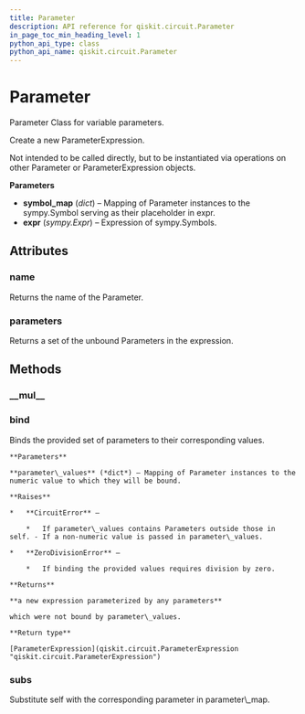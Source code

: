 ```yaml
---
title: Parameter
description: API reference for qiskit.circuit.Parameter
in_page_toc_min_heading_level: 1
python_api_type: class
python_api_name: qiskit.circuit.Parameter
---
```


# Parameter

<Class id="qiskit.circuit.Parameter" github="https://github.com/qiskit/qiskit/tree/stable/0.14/qiskit/circuit/parameter.py" signature="Parameter(_, uuid=None)">
  Parameter Class for variable parameters.

  Create a new ParameterExpression.

  Not intended to be called directly, but to be instantiated via operations on other Parameter or ParameterExpression objects.

  **Parameters**

  *   **symbol\_map** (*dict*) – Mapping of Parameter instances to the sympy.Symbol serving as their placeholder in expr.
  *   **expr** (*sympy.Expr*) – Expression of sympy.Symbols.

  ## Attributes

  ### name

  <Attribute id="qiskit.circuit.Parameter.name" name="name">
    Returns the name of the Parameter.
  </Attribute>

  ### parameters

  <Attribute id="qiskit.circuit.Parameter.parameters" name="parameters">
    Returns a set of the unbound Parameters in the expression.
  </Attribute>

  ## Methods

  ### \_\_mul\_\_

  <Function id="qiskit.circuit.Parameter.__mul__" name="__mul__" signature="Parameter.__mul__(other)" />

  ### bind

  <Function id="qiskit.circuit.Parameter.bind" name="bind" signature="Parameter.bind(parameter_values)">
    Binds the provided set of parameters to their corresponding values.

    **Parameters**

    **parameter\_values** (*dict*) – Mapping of Parameter instances to the numeric value to which they will be bound.

    **Raises**

    *   **CircuitError** –

        *   If parameter\_values contains Parameters outside those in self. - If a non-numeric value is passed in parameter\_values.

    *   **ZeroDivisionError** –

        *   If binding the provided values requires division by zero.

    **Returns**

    **a new expression parameterized by any parameters**

    which were not bound by parameter\_values.

    **Return type**

    [ParameterExpression](qiskit.circuit.ParameterExpression "qiskit.circuit.ParameterExpression")
  </Function>

  ### subs

  <Function id="qiskit.circuit.Parameter.subs" name="subs" signature="Parameter.subs(parameter_map)">
    Substitute self with the corresponding parameter in parameter\_map.
  </Function>
</Class>

